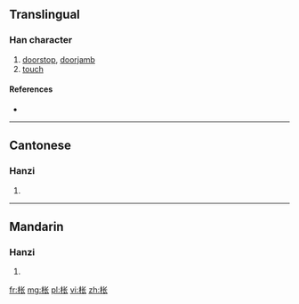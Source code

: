 {{also|棖}}
==Translingual==

===Han character===
{{Han char|rn=75|rad=木|as=04|sn=8|four=|canj=木心人 (DPO)}}

# [[doorstop]], [[doorjamb]]
# [[touch]]

====References====
* {{Han ref|kx=0517.011|hdz=21171.020|uh=67A8|ud=26536}}

----

==Cantonese==

===Hanzi===
{{yue-hanzi|jyut=|y=chaang4, chaam4 chaan5|tra=棖}}

# {{defn|lang=yue|sort=木04}}

----

==Mandarin==

===Hanzi===
{{cmn-hanzi|tra=棖|pin=[[chēng]] ([[cheng1]]), [[chéng]] ([[cheng2]])|wg=ch'eng<sup>1</sup>, ch'eng<sup>2</sup>}}

# {{defn|lang=cmn|sort=木04}}

[[fr:枨]]
[[mg:枨]]
[[pl:枨]]
[[vi:枨]]
[[zh:枨]]
